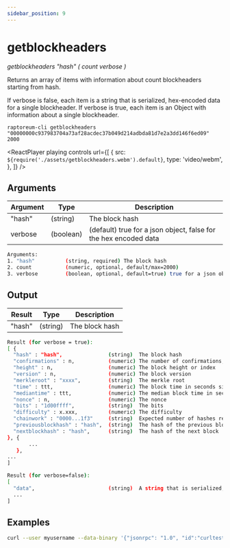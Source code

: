 ```yaml
---
sidebar_position: 9
---
```



# getblockheaders

_getblockheaders "hash" ( count verbose )_

Returns an array of items with information about count blockheaders starting from hash.

If verbose is false, each item is a string that is serialized, hex-encoded data for a single blockheader.
If verbose is true, each item is an Object with information about a single blockheader.

`raptoreum-cli getblockheaders "00000000c937983704a73af28acdec37b049d214adbda81d7e2a3dd146f6ed09" 2000`

<ReactPlayer
  playing
  controls
  url={[
    {
      src: `${require('./assets/getblockheaders.webm').default}`,
      type: 'video/webm',
    },
  ]}
/>

## Arguments

| Argument | Type      | Description                                                      |
| -------- | --------- | ---------------------------------------------------------------- |
| "hash"   | (string)  | The block hash                                                   |
| verbose  | (boolean) | (default) true for a json object, false for the hex encoded data |

```bash
Arguments:
1. "hash"          (string, required) The block hash
2. count           (numeric, optional, default/max=2000)
3. verbose         (boolean, optional, default=true) true for a json object, false for the hex encoded data
```

## Output

| Result | Type     | Description    |
| ------ | -------- | -------------- |
| "hash" | (string) | The block hash |

```bash
Result (for verbose = true):
[ {
  "hash" : "hash",               (string)  The block hash
  "confirmations" : n,           (numeric) The number of confirmations, or -1 if the block is not on the main chain
  "height" : n,                  (numeric) The block height or index
  "version" : n,                 (numeric) The block version
  "merkleroot" : "xxxx",         (string)  The merkle root
  "time" : ttt,                  (numeric) The block time in seconds since epoch (Jan 1 1970 GMT)
  "mediantime" : ttt,            (numeric) The median block time in seconds since epoch (Jan 1 1970 GMT)
  "nonce" : n,                   (numeric) The nonce
  "bits" : "1d00ffff",           (string)  The bits
  "difficulty" : x.xxx,          (numeric) The difficulty
  "chainwork" : "0000...1f3"     (string)  Expected number of hashes required to produce the current chain (in hex)
  "previousblockhash" : "hash",  (string)  The hash of the previous block
  "nextblockhash" : "hash",      (string)  The hash of the next block
}, {
       ...
   },
...
]

Result (for verbose=false):
[
  "data",                        (string)  A string that is serialized, hex-encoded data for block header.
  ...
]
```

## Examples

```bash
curl --user myusername --data-binary '{"jsonrpc": "1.0", "id":"curltest", "method": "getblockheaders", "params": ["00000000c937983704a73af28acdec37b049d214adbda81d7e2a3dd146f6ed09" 2000] }' -H 'content-type: text/plain;' http://127.0.0.1:9998/
```
